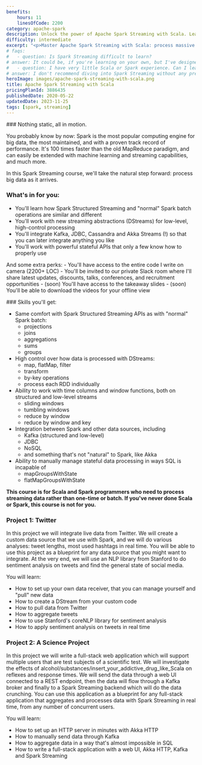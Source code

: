 ```yaml
---
benefits:
    hours: 11
    linesOfCode: 2200
category: apache-spark
description: Unlock the power of Apache Spark Streaming with Scala. Learn to process massive data in real time, integrate with Kafka, JDBC, Cassandra, and other tools, and manage live data streams with ease. Ideal for mastering real-time data processing and streaming applications.
difficulty: intermediate
excerpt: "<p>Master Apache Spark Streaming with Scala: process massive data as it arrives, integrate with Kafka, JDBC, Cassandra, and more &ndash;  handle live data streams effortlessly</p>"
# faqs:
#   - question: Is Spark Streaming difficult to learn?
# answer: It could be, if you're learning on your own, but I've designed this course with a clear learning path that you can follow step by step. The course was designed to give you a challenge so you're not bored, but not so much that you flip the table in anger. In case you struggle, we have a community willing to help, and I'm responsive for questions!
#   - question: I have very little Scala or Spark experience. Can I learn Spark Streaming?
# answer: I don't recommend diving into Spark Streaming without any previous Spark experience. We have two recap lessons at the beginning, but they're not a crash course into Scala or Spark. You should take the Scala beginners course and the Spark Essentials course at least.
heroImage: images/apache-spark-streaming-with-scala.png
title: Apache Spark Streaming with Scala
pricingPlanId: 3886435
publishedDate: 2020-05-22
updatedDate: 2023-11-25
tags: [spark, streaming]
---
```



<CourseLayout>
<Fragment slot="goal">
### Nothing static, all in motion.

You probably know by now: Spark is the most popular computing engine for big data, the most maintained, and with a proven track record of performance. It's 100 times faster than the old MapReduce paradigm, and can easily be extended with machine learning and streaming capabilities, and much more.

In this Spark Streaming course, we'll take the natural step forward: process big data as it arrives.

### What's in for you:

- You'll learn how Spark Structured Streaming and "normal" Spark batch operations are similar and different
- You'll work with new streaming abstractions (DStreams) for low-level, high-control processing
- You'll integrate Kafka, JDBC, Cassandra and Akka Streams (!) so that you can later integrate anything you like
- You'll work with powerful stateful APIs that only a few know how to properly use

And some extra perks: - You'll have access to the entire code I write on camera (2200+ LOC) - You'll be invited to our private Slack room where I'll share latest updates, discounts, talks, conferences, and recruitment opportunities - (soon) You'll have access to the takeaway slides - (soon) You'll be able to download the videos for your offline view

</Fragment>
<Fragment slot="skills">
### Skills you'll get:

- Same comfort with Spark Structured Streaming APIs as with "normal" Spark batch:
    - projections
    - joins
    - aggregations
    - sums
    - groups
- High control over how data is processed with DStreams:
    - map, flatMap, filter
    - transform
    - by-key operations
    - process each RDD individually
- Ability to work with time columns and window functions, both on structured and low-level streams
    - sliding windows
    - tumbling windows
    - reduce by window
    - reduce by window and key
- Integration between Spark and other data sources, including
    - Kafka (structured and low-level)
    - JDBC
    - NoSQL
    - and something that's not "natural" to Spark, like Akka
- Ability to manually manage stateful data processing in ways SQL is incapable of
    - mapGroupsWithState
    - flatMapGroupsWithState

**This course is for Scala and Spark programmers who need to process streaming data rather than one-time or batch. If you've never done Scala or Spark, this course is not for you.**

### Project 1: Twitter

In this project we will integrate live data from Twitter. We will create a custom data source that we use with Spark, and we will do various analyses: tweet lengths, most used hashtags in real time. You will be able to use this project as a blueprint for any data source that you might want to integrate. At the very end, we will use an NLP library from Stanford to do sentiment analysis on tweets and find the general state of social media.

You will learn:

- How to set up your own data receiver, that you can manage yourself and "pull" new data
- How to create a DStream from your custom code
- How to pull data from Twitter
- How to aggregate tweets
- How to use Stanford's coreNLP library for sentiment analysis
- How to apply sentiment analysis on tweets in real time

### Project 2: A Science Project

In this project we will write a full-stack web application which will support multiple users that are test subjects of a scientific test. We will investigate the effects of alcohol/substances/insert_your_addictive_drug_like_Scala on reflexes and response times. We will send the data through a web UI connected to a REST endpoint, then the data will flow through a Kafka broker and finally to a Spark Streaming backend which will do the data crunching. You can use this application as a blueprint for any full-stack application that aggregates and processes data with Spark Streaming in real time, from any number of concurrent users.

You will learn:

- How to set up an HTTP server in minutes with Akka HTTP
- How to manually send data through Kafka
- How to aggregate data in a way that's almost impossible in SQL
- How to write a full-stack application with a web UI, Akka HTTP, Kafka and Spark Streaming

</Fragment>
</CourseLayout>
